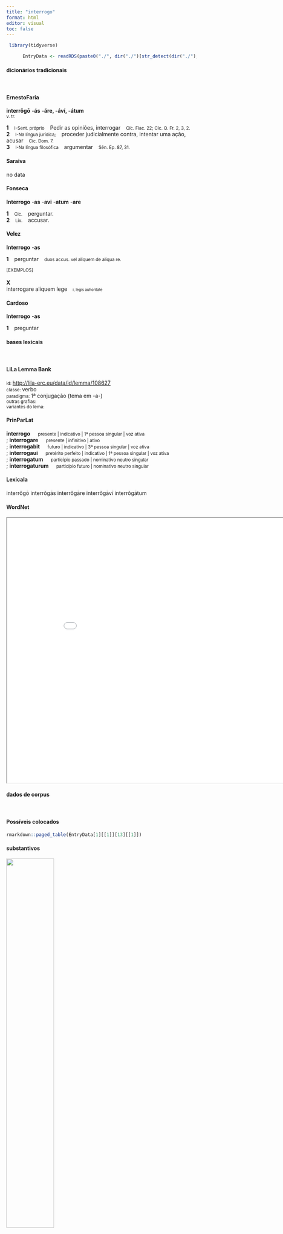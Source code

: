 ```yaml
---
title: "interrogo"
format: html
editor: visual
toc: false
---
```



```r
 library(tidyverse) 

      EntryData <- readRDS(paste0("./", dir("./")[str_detect(dir("./"), "_xx105-110-116-101-114-114-111-103-111xx_.rds")]))

```


#### dicionários tradicionais

&emsp;




::: panel-tabset

#### ErnestoFaria

<b>interrŏgō</b> <b>-ás</b> <b>-áre, -áví, -átum</b> <br> <small>v. tr.</small> <br> <small></small>   <p> <b>1</b> &ensp; <small>I-Sent. próprio</small> &ensp; Pedir as opiniões, interrogar &ensp; <small>Cíc. Flac. 22; Cíc. Q. Fr. 2, 3, 2.</small> <br> <b>2</b> &ensp; <small>I-Na língua jurídica;</small> &ensp; proceder judicialmente contra, intentar uma ação, acusar &ensp; <small>Cíc. Dom. 7.</small> <br> <b>3</b> &ensp; <small>I-Na língua filosófica</small> &ensp; argumentar &ensp; <small>Sên. Ep. 87, 31.</small> </p>




#### Saraiva

no data




#### Fonseca

<b>Interrogo</b> -<b>as</b> -<b>avi</b> -<b>atum</b> -<b>are</b>   <p> <b>1</b> &ensp; <small>Cic.</small> &ensp; perguntar. <br> <b>2</b> &ensp; <small>Liv.</small> &ensp; accusar. </p>




#### Velez

<b>Interrogo</b> -<b>as</b>   <p> <b>1</b> &ensp; perguntar &ensp; <small>duos accus. vel aliquem de aliqua re.</small> </p>   <p><small>[EXEMPLOS]</small><br> <br><b>X</b><br>interrogare aliquem lege &ensp; <small><small>i, legis auhoritate</small></small> </p>




#### Cardoso

<b>Interrogo</b> -<b>as</b>   <p> <b>1</b> &ensp; preguntar </p>


:::



#### bases lexicais

&emsp;






::: panel-tabset

#### LiLa Lemma Bank

<small> id: </small> <a href=' http://lila-erc.eu/data/id/lemma/108627 ' target="_blank"> http://lila-erc.eu/data/id/lemma/108627 </a> <br>
<small> classe: </small> verbo    <br>
<small> paradigma: </small> 1ª conjugação (tema em -a-) <br>
<small> outras grafias: </small>  <br>
<small> variantes do lema: </small>  <br>





#### PrinParLat

<b> interrogo </b>&emsp;<small> presente | indicativo | 1ª pessoa singular | voz ativa </small><br>
; <b> interrogare </b>&emsp;<small> presente | infinitivo | ativo </small><br>
; <b> interrogabit </b>&emsp;<small> futuro | indicativo | 3ª pessoa singular | voz ativa </small><br>
; <b> interrogaui </b>&emsp;<small> pretérito perfeito | indicativo | 1ª pessoa singular | voz ativa </small><br>
; <b> interrogatum </b>&emsp;<small> particípio passado | nominativo neutro singular </small><br>
; <b> interrogaturum </b>&emsp;<small> particípio futuro | nominativo neutro singular </small><br>





#### Lexicala

interrŏgō 
 interrŏgās 
 interrŏgāre 
 interrŏgāvī 
 interrŏgātum




#### WordNet

<iframe width='900' height='700' src='Media/Tree__xx105-110-116-101-114-114-111-103-111xx__sem_type_lexemes_pt.html'>

</iframe>


:::



#### dados de corpus

&emsp;




::: panel-tabset

#### Possíveis colocados

```r

rmarkdown::paged_table(EntryData[1][[1]][13][[1]])

```


#### substantivos

![](./Media/wordcloud__xx105-110-116-101-114-114-111-103-111xx__BY_collocate_scoreSUBST.webp){width=50% fig-alt='This chart plots collocate by scoreSUBST, for the headword interrogo here are all the values plotted: collocate: is; scoreSUBST: 0. collocate: ego; scoreSUBST: 0'}




#### adjetivos

![](./Media/wordcloud__xx105-110-116-101-114-114-111-103-111xx__BY_collocate_scoreADJ.webp){width=50% fig-alt='This chart plots collocate by scoreADJ, for the headword interrogo here are all the values plotted: collocate: is; scoreADJ: 0. collocate: ego; scoreADJ: 0'}




#### verbos

![](./Media/wordcloud__xx105-110-116-101-114-114-111-103-111xx__BY_collocate_scoreVERBO.webp){width=50% fig-alt='This chart plots collocate by scoreVERBO, for the headword interrogo here are all the values plotted: collocate: is; scoreVERBO: 0. collocate: ego; scoreVERBO: 0'}




#### advérbios

![](./Media/wordcloud__xx105-110-116-101-114-114-111-103-111xx__BY_collocate_scoreADV.webp){width=50% fig-alt='This chart plots collocate by scoreADV, for the headword interrogo here are all the values plotted: collocate: is; scoreADV: 0. collocate: ego; scoreADV: 0'}




#### preposições e conjunções

![](./Media/wordcloud__xx105-110-116-101-114-114-111-103-111xx__BY_collocate_scoreFUNC.webp){width=50% fig-alt='This chart plots collocate by scoreFUNC, for the headword interrogo here are all the values plotted: collocate: is; scoreFUNC: 0. collocate: ego; scoreFUNC: 0'}


:::



::: panel-tabset

#### ExemplosTraduzidos

<p> et <b>interrogabat</b> eum <br> <small> Vulg.Marc.5.9 <br> E perguntava-lhe. <small> [JDD] </small> </small> </p>
; <p> <b>interrogas</b> me num in exsilium <br> <small> Cic.Catil.1.13.3 <br> Perguntas-me se para o exílio. <small> [JDD, de outra edição] </small> </small> </p>





#### Frequência por autor

![](./Media/barchart__xx105-110-116-101-114-114-111-103-111xx__lemma_BY_author_Frequencies.webp){width=50% fig-alt='This charts plots the frequency of lemma by author_Frequencies. The Hieronymus subcorpus registers the highest normalized frequency, with the value of 11.23 and an absolute frequency of 5. The Phaedrus subcorpus follows, with a normalized frequency of 4.55 and an absolute frequency of 3. the subcorpus with the least normalized frequency is Caesar with the normalized value of 0 and an absolute freqeuncy of 0. here are all the values: subcorpus: Caesar ; normalized frequency: 0 ; absolute frequency: 0. subcorpus: Cicero ; normalized frequency: 6 ; absolute frequency: 0.373775883979966. subcorpus: Horatius ; normalized frequency: 0 ; absolute frequency: 0. subcorpus: Ovidius ; normalized frequency: 0 ; absolute frequency: 0. subcorpus: Phaedrus ; normalized frequency: 3 ; absolute frequency: 4.5544253833308. subcorpus: Sallustius ; normalized frequency: 3 ; absolute frequency: 2.78267322140803. subcorpus: Seneca ; normalized frequency: 11 ; absolute frequency: 2.05296653664545. subcorpus: Suetonius ; normalized frequency: 0 ; absolute frequency: 0. subcorpus: Tacitus ; normalized frequency: 0 ; absolute frequency: 0. subcorpus: Vergilius ; normalized frequency: 0 ; absolute frequency: 0. subcorpus: Hieronymus ; normalized frequency: 5 ; absolute frequency: 11.2334306897326'}




#### Frequência por gênero

![](./Media/barchart__xx105-110-116-101-114-114-111-103-111xx__lemma_BY_genre_Frequencies.webp){width=50% fig-alt='This charts plots the frequency of lemma by genre_Frequencies. The Prosa.ficcional subcorpus registers the highest normalized frequency, with the value of 11.23 and an absolute frequency of 5. The Poesia.didática subcorpus follows, with a normalized frequency of 2.54 and an absolute frequency of 3. the subcorpus with the least normalized frequency is Prosa.epistolográfica with the normalized value of 0 and an absolute freqeuncy of 0. here are all the values: subcorpus: Prosa.histórica ; normalized frequency: 3 ; absolute frequency: 0.730300153363032. subcorpus: Prosa.filosófica ; normalized frequency: 11 ; absolute frequency: 1.81216124940281. subcorpus: Prosa.oratória ; normalized frequency: 6 ; absolute frequency: 0.576075581116242. subcorpus: Prosa.epistolográfica ; normalized frequency: 0 ; absolute frequency: 0. subcorpus: Poesia.lírica ; normalized frequency: 0 ; absolute frequency: 0. subcorpus: Poesia.didática ; normalized frequency: 3 ; absolute frequency: 2.54474510136568. subcorpus: Poesia.trágica ; normalized frequency: 0 ; absolute frequency: 0. subcorpus: Poesia.épica ; normalized frequency: 0 ; absolute frequency: 0. subcorpus: Prosa.ficcional ; normalized frequency: 5 ; absolute frequency: 11.2334306897326'}




#### Frequência por século

![](./Media/barchart__xx105-110-116-101-114-114-111-103-111xx__lemma_BY_period_Frequencies.webp){width=50% fig-alt='This charts plots the frequency of lemma by period_Frequencies. The IV.d.C. subcorpus registers the highest normalized frequency, with the value of 11.23 and an absolute frequency of 5. The I.d.C. subcorpus follows, with a normalized frequency of 2.14 and an absolute frequency of 14. the subcorpus with the least normalized frequency is II.d.C. with the normalized value of 0 and an absolute freqeuncy of 0. here are all the values: subcorpus: I.a.C. ; normalized frequency: 9 ; absolute frequency: 0.418896904817314. subcorpus: I.d.C. ; normalized frequency: 14 ; absolute frequency: 2.14165519351384. subcorpus: II.d.C. ; normalized frequency: 0 ; absolute frequency: 0. subcorpus: IV.d.C. ; normalized frequency: 5 ; absolute frequency: 11.2334306897326'}


:::

